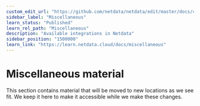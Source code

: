 ```yaml
---
custom_edit_url: "https://github.com/netdata/netdata/edit/master/docs/category-overview-pages/misc-overview.md"
sidebar_label: "Miscellaneous"
learn_status: "Published"
learn_rel_path: "Miscellaneous"
description: "Available integrations in Netdata"
sidebar_position: "1500000"
learn_link: "https://learn.netdata.cloud/docs/miscellaneous"
---
```


# Miscellaneous material

This section contains material that will be moved to new locations as we see fit. We keep it here to make it accessible while we make these changes.

